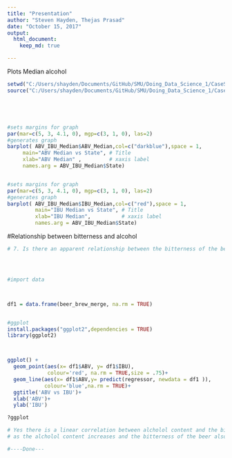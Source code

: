 ```yaml
---
title: "Presentation"
author: "Steven Hayden, Thejas Prasad"
date: "October 15, 2017"
output: 
  html_document:
    keep_md: true

---
```

Plots Median alcohol 
```r


setwd("C:/Users/shayden/Documents/GitHub/SMU/Doing_Data_Science_1/CaseStudy/Beer analysis project")
source("C:/Users/shayden/Documents/GitHub/SMU/Doing_Data_Science_1/CaseStudy/Beer analysis project/clean_TestFile.R")





#sets margins for graph
par(mar=c(5, 3, 4.1, 0), mgp=c(3, 1, 0), las=2)
#generates graph
barplot( ABV_IBU_Median$ABV_Median,col=c("darkblue"),space = 1,
     main="ABV Median vs State", # Title
     xlab="ABV Median" ,         # xaxis label 
     names.arg = ABV_IBU_Median$State) 


#sets margins for graph
par(mar=c(5, 3, 4.1, 0), mgp=c(3, 1, 0), las=2)
#generates graph
barplot( ABV_IBU_Median$IBU_Median,col=c("red"),space = 1,
         main="IBU Median vs State", # Title
         xlab="IBU Median",          # xaxis label 
         names.arg = ABV_IBU_Median$State)

```

#Relationship between bitterness and alcohol
```r
# 7. Is there an apparent relationship between the bitterness of the beer and its alcoholic




#import data



df1 = data.frame(beer_brew_merge, na.rm = TRUE)


#ggplot
install.packages("ggplot2",dependencies = TRUE)
library(ggplot2)



ggplot() +
  geom_point(aes(x= df1$ABV, y= df1$IBU),
             colour='red', na.rm = TRUE,size = .75)+
  geom_line(aes(x= df1$ABV,y= predict(regressor, newdata = df1 )),
            colour='blue',na.rm = TRUE)+
  ggtitle('ABV vs IBU')+
  xlab('ABV')+
  ylab('IBU')

?ggplot

# Yes there is a linear correlation between alcholol content and the bitterness of the beer
# as the alcholol content increases and the bitterness of the beer also increases.

#----Done---

```

